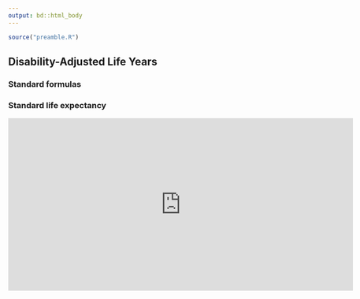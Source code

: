 ```yaml
---
output: bd::html_body
---
```


```r
source("preamble.R")
```

## Disability-Adjusted Life Years

### Standard formulas

### Standard life expectancy

<iframe width="700" height="350" frameborder="0" scrolling="no" src="https://plot.ly/~brechtdv/0.embed"></iframe>
